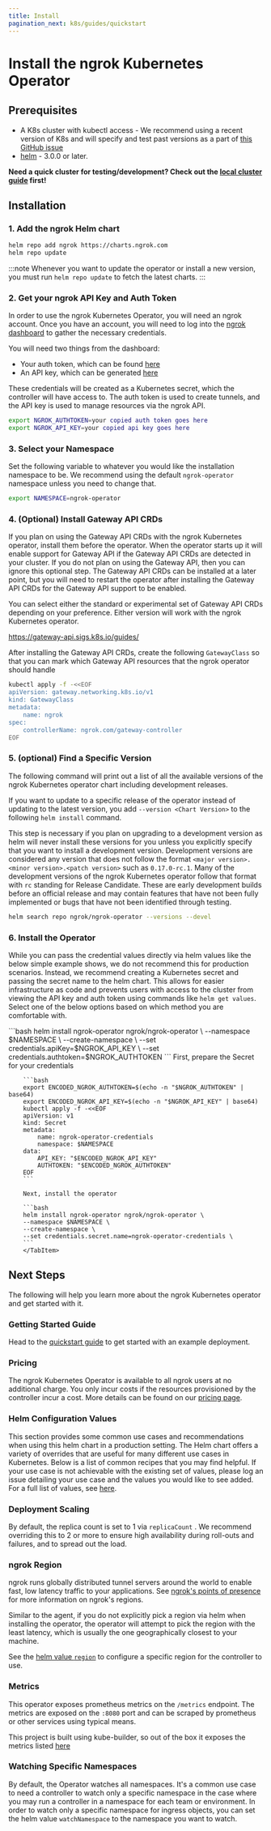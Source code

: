 ```yaml
---
title: Install
pagination_next: k8s/guides/quickstart
---
```



# Install the ngrok Kubernetes Operator

## Prerequisites

- A K8s cluster with kubectl access - We recommend using a recent version of K8s and will specify and test past versions as a part of [this GitHub issue](https://github.com/ngrok/ngrok-operator/issues/154)
- [helm](https://helm.sh/docs/intro/install/) - 3.0.0 or later.

**Need a quick cluster for testing/development? Check out the [local cluster guide](/k8s/guides/local-cluster) first!**

## Installation

### 1. Add the ngrok Helm chart

```bash
helm repo add ngrok https://charts.ngrok.com
helm repo update
```

:::note
Whenever you want to update the operator or install a new version, you must run `helm repo update` to fetch the latest charts.
:::

### 2. Get your ngrok API Key and Auth Token

In order to use the ngrok Kubernetes Operator, you will need an ngrok account.
Once you have an account, you will need to log into the [ngrok dashboard](https://dashboard.ngrok.com) to gather the necessary credentials.

You will need two things from the dashboard:

- Your auth token, which can be found [here](https://dashboard.ngrok.com/get-started/your-authtoken)
- An API key, which can be generated [here](https://dashboard.ngrok.com/api)

These credentials will be created as a Kubernetes secret, which the controller will have access to.
The auth token is used to create tunnels, and the API key is used to manage resources via the ngrok API.

```bash
export NGROK_AUTHTOKEN=your copied auth token goes here
export NGROK_API_KEY=your copied api key goes here
```

### 3. Select your Namespace

Set the following variable to whatever you would like the installation namespace to be.
We recommend using the default `ngrok-operator` namespace unless you need to change that.

```bash
export NAMESPACE=ngrok-operator
```

### 4. (Optional) Install Gateway API CRDs

If you plan on using the Gateway API CRDs with the ngrok Kubernetes operator, install them before the operator.
When the operator starts up it will enable support for Gateway API if the Gateway API CRDs are detected in your cluster.
If you do not plan on using the Gateway API, then you can ignore this optional step.
The Gateway API CRDs can be installed at a later point, but you will need to restart the operator after installing the Gateway API CRDs
for the Gateway API support to be enabled.

You can select either the standard or experimental set of Gateway API CRDs depending on your preference. Either version will work with the ngrok Kubernetes operator.

https://gateway-api.sigs.k8s.io/guides/

After installing the Gateway API CRDs, create the following `GatewayClass` so that you can mark which Gateway API resources that the ngrok operator should handle

```bash
kubectl apply -f -<<EOF
apiVersion: gateway.networking.k8s.io/v1
kind: GatewayClass
metadata:
	name: ngrok
spec:
	controllerName: ngrok.com/gateway-controller
EOF
```

### 5. (optional) Find a Specific Version

The following command will print out a list of all the available versions of the ngrok Kubernetes operator chart including development releases.

If you want to update to a specific release of the operator instead of updating to the latest version, you add `--version <Chart Version>` to the
following `helm install` command.

This step is necessary if you plan on upgrading to a development version as helm will never install these versions for you unless you explicitly
specify that you want to install a development version. Development versions are considered any version that does not follow the format `<major version>.<minor version>.<patch version>` such as `0.17.0-rc.1`.
Many of the development versions of the ngrok Kubernetes operator follow that format with `rc` standing for Release Candidate. These are early development builds before an official release
and may contain features that have not been fully implemented or bugs that have not been identified through testing.

```bash
helm search repo ngrok/ngrok-operator --versions --devel
```

### 6. Install the Operator

While you can pass the credential values directly via helm values like the below simple example shows, we do not recommend this for production scenarios.
Instead, we recommend creating a Kubernetes secret and passing the secret name to the helm chart.
This allows for easier infrastructure as code and prevents users with access to the cluster from viewing the API key and auth token using commands like `helm get values`.
Select one of the below options based on which method you are comfortable with.

<Tabs groupId="k8s" queryString="k8s-install">
	<TabItem value="simple" label="Simple Method" default>
		```bash
		helm install ngrok-operator ngrok/ngrok-operator \
		--namespace $NAMESPACE \
		--create-namespace \
		--set credentials.apiKey=$NGROK_API_KEY \
		--set credentials.authtoken=$NGROK_AUTHTOKEN
		```
	</TabItem>
	<TabItem value="secure" label="More Secure Method">
		First, prepare the Secret for your credentials

		```bash
		export ENCODED_NGROK_AUTHTOKEN=$(echo -n "$NGROK_AUTHTOKEN" | base64)
		export ENCODED_NGROK_API_KEY=$(echo -n "$NGROK_API_KEY" | base64)
		kubectl apply -f -<<EOF
		apiVersion: v1
		kind: Secret
		metadata:
			name: ngrok-operator-credentials
			namespace: $NAMESPACE
		data:
			API_KEY: "$ENCODED_NGROK_API_KEY"
			AUTHTOKEN: "$ENCODED_NGROK_AUTHTOKEN"
		EOF
		```

		Next, install the operator

		```bash
		helm install ngrok-operator ngrok/ngrok-operator \
		--namespace $NAMESPACE \
		--create-namespace \
		--set credentials.secret.name=ngrok-operator-credentials \
		```
		</TabItem>

</Tabs>

## Next Steps

The following will help you learn more about the ngrok Kubernetes operator and get started with it.

### Getting Started Guide

Head to the [quickstart guide](/k8s/guides/quickstart) to get started with an example deployment.

### Pricing

The ngrok Kubernetes Operator is available to all ngrok users at no
additional charge. You only incur costs if the resources provisioned by the
controller incur a cost. More details can be found on our [pricing page](https://ngrok.com/pricing).

### Helm Configuration Values

This section provides some common use cases and recommendations when using this helm chart in a production setting. The Helm chart offers a variety of overrides that are useful for many different use cases in Kubernetes. Below is a list of common recipes that you may find helpful. If your use case is not achievable with the existing set of values, please log an issue detailing your use case and the values you would like to see added. For a full list of values, see [here](https://github.com/ngrok/ngrok-operator/blob/main/helm/k8s-operator/values.yaml).

### Deployment Scaling

By default, the replica count is set to 1 via `replicaCount` . We recommend overriding this to 2 or more to ensure high availability during roll-outs and failures, and to spread out the load.

### ngrok Region

ngrok runs globally distributed tunnel servers around the world to enable fast, low latency traffic to your applications. See [ngrok's points of presence](/universal-gateway/points-of-presence/) for more information on ngrok's regions.

Similar to the agent, if you do not explicitly pick a region via helm when installing the operator, the operator will attempt to pick the region with the least latency, which is usually the one geographically closest to your machine.

See the [helm value `region`](/k8s/installation/helm) to configure a specific region for the controller to use.

### Metrics

This operator exposes prometheus metrics on the `/metrics` endpoint. The metrics are exposed on the `:8080` port and can be scraped by prometheus or other services using typical means.

This project is built using kube-builder, so out of the box it exposes the metrics listed [here](https://book.kubebuilder.io/reference/metrics-reference.html?highlight=metrics#default-exported-metrics-references)

### Watching Specific Namespaces

By default, the Operator watches all namespaces.
It's a common use case to need a controller to watch only a specific namespace in the case where you may run a controller in a namespace for each team or environment.
In order to watch only a specific namespace for ingress objects, you can set the helm value `watchNamespace` to the namespace you want to watch.
